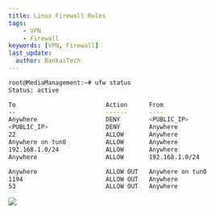 ---
title: Linux Firewall Rules
tags:
    - VPN
    - Firewall
keywords: [VPN, Firewall]
last_update:
  author: BankaiTech
---
```bash
root@MediaManagement:~# ufw status
Status: active

To                         Action      From
--                         ------      ----
Anywhere                   DENY        <PUBLIC_IP>             
<PUBLIC_IP>                DENY        Anywhere                  
22                         ALLOW       Anywhere                  
Anywhere on tun0           ALLOW       Anywhere                  
192.168.1.0/24             ALLOW       Anywhere                  
Anywhere                   ALLOW       192.168.1.0/24            

Anywhere                   ALLOW OUT   Anywhere on tun0          
1194                       ALLOW OUT   Anywhere                  
53                         ALLOW OUT   Anywhere
```

<a href="https://www.buymeacoffee.com/BankaiTech"><img src="https://img.buymeacoffee.com/button-api/?text=Buy me a beer&emoji=🍺&slug=BankaiTech&button_colour=FFDD00&font_colour=000000&font_family=Cookie&outline_colour=000000&coffee_colour=ffffff" /></a>
